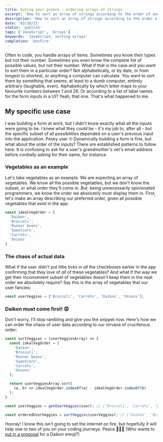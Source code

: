 ```yaml
---
title: Eating your greens - ordering arrays of strings
excerpt: 'How to sort an array of strings according to the order of another array of strings in JavaScript'
description: 'How to sort an array of strings according to the order of another array of strings in JavaScript'
date: '03/10/21'
status: 'publish'
tags: ['JavaScript', 'Arrays']
keywords: 'JavaScript, sorting arrays'
completion: 'bonfire'
---
```


<Dropcap>
  Often in code, you handle arrays of items. Sometimes you
  know their types but not their number. Sometimes you even
  know the complete list of possible values, but not their
  number. What if that is the case and you want to sort them
  in a particular order? Not alphabetically, or by date, or
  from longest to shortest, or anything a computer can
  calculate. You want to sort them by something that seems,
  at least to a dumb computer, entirely arbitrary
  (laughable, even). Alphabetically by which letter maps to
  your favourite numbers between 1 and 26. Or according to a
  list of label names for the form inputs in a UI? Yeah,
  that one. That's what happened to me.
</Dropcap>

## My specific use case

I was building a form at work, but I didn't know exactly what all the inputs were going to be. I knew what they _could_ be - it's
my job to, after all - but the specific subset of all possibilities depended on a user's previous input into the application. Pesky user 🙄
Dynamically building a form is fine, but what about the order of the inputs? There are established patterns to follow here.
It is confusing to ask for a user's grandmother's vet's email address before cordially asking for their name, for instance.

### Vegetables as an example

Let's take vegetables as an example. We are expecting an array of vegetables. We know all the possible vegetables, but we
don't know the subset, or what order they'll come in. _But_, being unnecessarily opinionated programmers, we know the order we absolutely
must display them in. First, let's make an array describing our preferred order, given all possible vegetables that exist in the app:

```JavaScript title=veggies.js
const idealVegOrder = [
  'Daikon',
  'Broccoli',
  'Runner beans',
  'Sweetcorn',
  'Carrots',
  'Onions'
]
```

### The chaos of actual data

What if the user didn't put little ticks in _all_ the checkboxes earlier in the app confirming that they love of _all_ of these vegetables?
And what if the way we get their inconvenient subset of vegetables doesn't keep them in the neat order we absolutely require? Say this is
the array of vegetables that our user fancies:

```JavaScript title=veggies.js
const userVeggies = ['Broccoli', 'Carrots', 'Daikon', 'Onions'];
```

### Daikon must come first! 😡

Don't worry, I'll stop rambling and give you the snippet now. Here's how we can order the chaos of user data according to our nirvana
of cruciferous order:

```JavaScript title=veggies.js
const sortVeggies = (userVeggiesArray) => {
  const idealVegOrder = [
    'Daikon',
    'Broccoli',
    'Runner beans',
    'Sweetcorn',
    'Carrots',
    'Onions'
  ];

  return userVeggiesArray.sort(
    (a, b) => idealVegOrder.indexOf(a) - idealVegOrder.indexOf(b)
  );
}

const userVeggies = getUserVeggies(user); // ['Broccoli', 'Carrots', 'Daikon', 'Onions']

const orderedUserVeggies = sortVeggies(userVeggies); // ['Daikon', 'Broccoli', 'Carrots', 'Onions']
```

Hooray! I know this isn't going to set the internet on fire, but hopefully it will help one or two of you on your coding journeys. Peace 🌽🥦🥕
(Who wants to [put in a proposal](https://unicode.org/emoji/proposals.html) for a Daikon emoji?)
